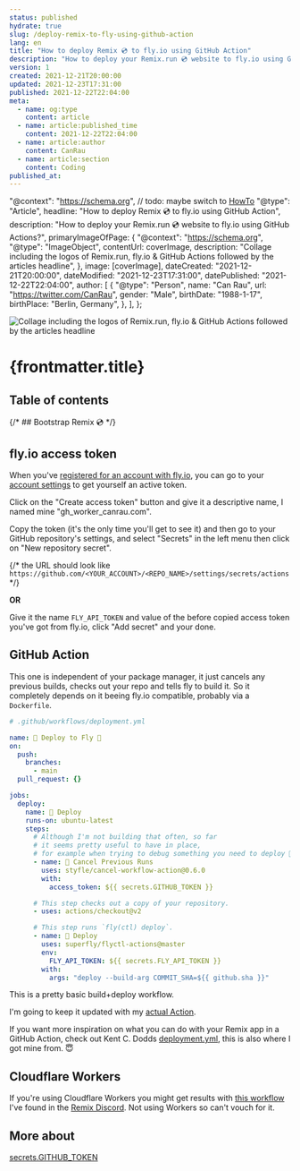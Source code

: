 ```yaml
---
status: published
hydrate: true
slug: /deploy-remix-to-fly-using-github-action
lang: en
title: "How to deploy Remix 💿 to fly.io using GitHub Action"
description: "How to deploy your Remix.run 💿 website to fly.io using GitHub Actions?"
version: 1
created: 2021-12-21T20:00:00
updated: 2021-12-23T17:31:00
published: 2021-12-22T22:04:00
meta:
  - name: og:type
    content: article
  - name: article:published_time
    content: 2021-12-22T22:04:00
  - name: article:author
    content: CanRau
  - name: article:section
    content: Coding
published_at:
---
```



  "@context": "https://schema.org",
  // todo: maybe switch to [HowTo](https://developers.google.com/search/docs/advanced/structured-data/how-to)
  "@type": "Article",
  headline: "How to deploy Remix 💿 to fly.io using GitHub Action",
  description:
    "How to deploy your Remix.run 💿 website to fly.io using GitHub Actions?",
  primaryImageOfPage: {
    "@context": "https://schema.org",
    "@type": "ImageObject",
    contentUrl: coverImage,
    description:
      "Collage including the logos of Remix.run, fly.io & GitHub Actions followed by the articles headline",
  },
  image: [coverImage],
  dateCreated: "2021-12-21T20:00:00",
  dateModified: "2021-12-23T17:31:00",
  datePublished: "2021-12-22T22:04:00",
  author: [
    {
      "@type": "Person",
      name: "Can Rau",
      url: "https://twitter.com/CanRau",
      gender: "Male",
      birthDate: "1988-1-17",
      birthPlace: "Berlin, Germany",
    },
  ],
};


![Collage including the logos of Remix.run, fly.io & GitHub Actions followed by the articles headline](./cover_deploy-remix-flyio-gh-actions_s.png)

# {frontmatter.title}

## Table of contents

{/* ## Bootstrap Remix 💿 */}

## fly.io access token

When you've [registered for an account with fly.io](https://fly.io/app/sign-up), you can go to your [account settings](https://web.fly.io/user/personal_access_tokens) to get yourself an active token.

Click on the "Create access token" button and give it a descriptive name, I named mine "gh_worker_canrau.com".

Copy the token (it's the only time you'll get to see it) and then go to your GitHub repository's settings, and select "Secrets" in the left menu then click on "New repository secret".

{/* the URL should look like `https://github.com/<YOUR_ACCOUNT>/<REPO_NAME>/settings/secrets/actions` */}

**OR**

<UserUrl
  initial="user/repo"
  prefix="https://github.com/"
  suffix="/settings/secrets/actions/new"
/>

Give it the name `FLY_API_TOKEN` and value of the before copied access token you've got from fly.io, click "Add secret" and your done.

## GitHub Action

This one is independent of your package manager, it just cancels any previous builds, checks out your repo and tells fly to build it. So it completely depends on it beeing fly.io compatible, probably via a `Dockerfile`.

```yaml
# .github/workflows/deployment.yml

name: 🚀 Deploy to Fly 🚀
on:
  push:
    branches:
      - main
  pull_request: {}

jobs:
  deploy:
    name: 🚀 Deploy
    runs-on: ubuntu-latest
    steps:
      # Although I'm not building that often, so far
      # it seems pretty useful to have in place,
      # for example when trying to debug something you need to deploy 🧑‍🔧
      - name: 🛑 Cancel Previous Runs
        uses: styfle/cancel-workflow-action@0.6.0
        with:
          access_token: ${{ secrets.GITHUB_TOKEN }}

      # This step checks out a copy of your repository.
      - uses: actions/checkout@v2

      # This step runs `fly(ctl) deploy`.
      - name: 🚀 Deploy
        uses: superfly/flyctl-actions@master
        env:
          FLY_API_TOKEN: ${{ secrets.FLY_API_TOKEN }}
        with:
          args: "deploy --build-arg COMMIT_SHA=${{ github.sha }}"
```

This is a pretty basic build+deploy workflow.

I'm going to keep it updated with my [actual Action](https://github.com/CanRau/canrau.com/blob/main/.github/workflows/deployment.yml).

If you want more inspiration on what you can do with your Remix app in a GitHub Action, check out Kent C. Dodds [deployment.yml](https://github.com/kentcdodds/kentcdodds.com/blob/main/.github/workflows/deployment.yml), this is also where I got mine from. 😇

## Cloudflare Workers

If you're using Cloudflare Workers you might get results with [this workflow](https://github.com/edmundhung/remix-worker-template/blob/main/.github/workflows/deploy.yml) I've found in the [Remix Discord](https://discord.com/channels/770287896669978684/777863813981536280/920759269534597170). Not using Workers so can't vouch for it.

## More about

[secrets.GITHUB_TOKEN](https://docs.github.com/en/actions/security-guides/automatic-token-authentication)
